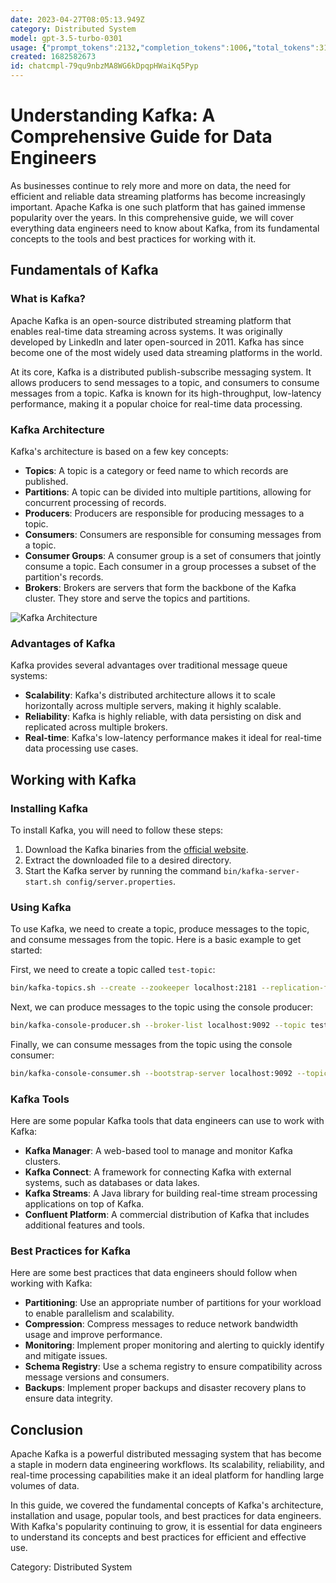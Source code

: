 ```yaml
---
date: 2023-04-27T08:05:13.949Z
category: Distributed System
model: gpt-3.5-turbo-0301
usage: {"prompt_tokens":2132,"completion_tokens":1006,"total_tokens":3138}
created: 1682582673
id: chatcmpl-79qu9nbzMA8WG6kDpqpHWaiKq5Pyp
---
```


# Understanding Kafka: A Comprehensive Guide for Data Engineers

As businesses continue to rely more and more on data, the need for efficient and reliable data streaming platforms has become increasingly important. Apache Kafka is one such platform that has gained immense popularity over the years. In this comprehensive guide, we will cover everything data engineers need to know about Kafka, from its fundamental concepts to the tools and best practices for working with it.

## Fundamentals of Kafka

### What is Kafka?

Apache Kafka is an open-source distributed streaming platform that enables real-time data streaming across systems. It was originally developed by LinkedIn and later open-sourced in 2011. Kafka has since become one of the most widely used data streaming platforms in the world.

At its core, Kafka is a distributed publish-subscribe messaging system. It allows producers to send messages to a topic, and consumers to consume messages from a topic. Kafka is known for its high-throughput, low-latency performance, making it a popular choice for real-time data processing.

### Kafka Architecture

Kafka's architecture is based on a few key concepts:

- **Topics**: A topic is a category or feed name to which records are published.
- **Partitions**: A topic can be divided into multiple partitions, allowing for concurrent processing of records.
- **Producers**: Producers are responsible for producing messages to a topic.
- **Consumers**: Consumers are responsible for consuming messages from a topic.
- **Consumer Groups**: A consumer group is a set of consumers that jointly consume a topic. Each consumer in a group processes a subset of the partition's records.
- **Brokers**: Brokers are servers that form the backbone of the Kafka cluster. They store and serve the topics and partitions.

![Kafka Architecture](https://www.cloudkarafka.com/img/blog/kafka-architecture.png)

### Advantages of Kafka

Kafka provides several advantages over traditional message queue systems:

- **Scalability**: Kafka's distributed architecture allows it to scale horizontally across multiple servers, making it highly scalable.
- **Reliability**: Kafka is highly reliable, with data persisting on disk and replicated across multiple brokers.
- **Real-time**: Kafka's low-latency performance makes it ideal for real-time data processing use cases.

## Working with Kafka

### Installing Kafka

To install Kafka, you will need to follow these steps:

1. Download the Kafka binaries from the [official website](https://kafka.apache.org/downloads).
2. Extract the downloaded file to a desired directory.
3. Start the Kafka server by running the command `bin/kafka-server-start.sh config/server.properties`.

### Using Kafka

To use Kafka, we need to create a topic, produce messages to the topic, and consume messages from the topic. Here is a basic example to get started:

First, we need to create a topic called `test-topic`:

```bash
bin/kafka-topics.sh --create --zookeeper localhost:2181 --replication-factor 1 --partitions 1 --topic test-topic
```

Next, we can produce messages to the topic using the console producer:

```bash
bin/kafka-console-producer.sh --broker-list localhost:9092 --topic test-topic
```

Finally, we can consume messages from the topic using the console consumer:

```bash
bin/kafka-console-consumer.sh --bootstrap-server localhost:9092 --topic test-topic --from-beginning
```

### Kafka Tools

Here are some popular Kafka tools that data engineers can use to work with Kafka:

- **Kafka Manager**: A web-based tool to manage and monitor Kafka clusters.
- **Kafka Connect**: A framework for connecting Kafka with external systems, such as databases or data lakes.
- **Kafka Streams**: A Java library for building real-time stream processing applications on top of Kafka.
- **Confluent Platform**: A commercial distribution of Kafka that includes additional features and tools.

### Best Practices for Kafka

Here are some best practices that data engineers should follow when working with Kafka:

- **Partitioning**: Use an appropriate number of partitions for your workload to enable parallelism and scalability.
- **Compression**: Compress messages to reduce network bandwidth usage and improve performance.
- **Monitoring**: Implement proper monitoring and alerting to quickly identify and mitigate issues.
- **Schema Registry**: Use a schema registry to ensure compatibility across message versions and consumers.
- **Backups**: Implement proper backups and disaster recovery plans to ensure data integrity.

## Conclusion

Apache Kafka is a powerful distributed messaging system that has become a staple in modern data engineering workflows. Its scalability, reliability, and real-time processing capabilities make it an ideal platform for handling large volumes of data.

In this guide, we covered the fundamental concepts of Kafka's architecture, installation and usage, popular tools, and best practices for data engineers. With Kafka's popularity continuing to grow, it is essential for data engineers to understand its concepts and best practices for efficient and effective use.

Category: Distributed System